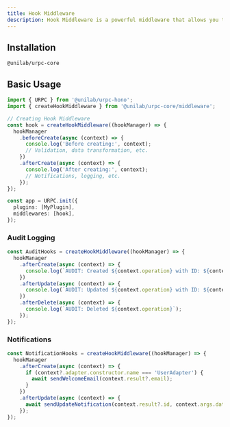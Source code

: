 ```yaml
---
title: Hook Middleware
description: Hook Middleware is a powerful middleware that allows you to hook into the URPC lifecycle and execute custom logic before and after CRUD operations. This enables you to implement cross-cutting concerns like validation, logging, caching, notifications, and more.
---
```


## Installation

```package-install
@unilab/urpc-core
```

## Basic Usage

```typescript
import { URPC } from '@unilab/urpc-hono';
import { createHookMiddleware } from '@unilab/urpc-core/middleware';

// Creating Hook Middleware
const hook = createHookMiddleware((hookManager) => {
  hookManager
    .beforeCreate(async (context) => {
      console.log('Before creating:', context);
      // Validation, data transformation, etc.
    })
    .afterCreate(async (context) => {
      console.log('After creating:', context);
      // Notifications, logging, etc.
    });
});

const app = URPC.init({
  plugins: [MyPlugin],
  middlewares: [hook],
});
```

### Audit Logging

```typescript
const AuditHooks = createHookMiddleware((hookManager) => {
  hookManager
    .afterCreate(async (context) => {
      console.log(`AUDIT: Created ${context.operation} with ID: ${context.result?.id}`);
    })
    .afterUpdate(async (context) => {
      console.log(`AUDIT: Updated ${context.operation} with ID: ${context.result?.id}`);
    })
    .afterDelete(async (context) => {
      console.log(`AUDIT: Deleted ${context.operation}`);
    });
});
```

### Notifications

```typescript
const NotificationHooks = createHookMiddleware((hookManager) => {
  hookManager
    .afterCreate(async (context) => {
      if (context?.adapter.constructor.name === 'UserAdapter') {
        await sendWelcomeEmail(context.result?.email);
      }
    })
    .afterUpdate(async (context) => {
      await sendUpdateNotification(context.result?.id, context.args.data);
    });
});
```
